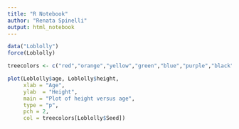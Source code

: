 ```yaml
---
title: "R Notebook"
author: "Renata Spinelli"
output: html_notebook
---
```


```r
data("Loblolly")
force(Loblolly)

treecolors <- c("red","orange","yellow","green","blue","purple","black","gray","brown","pink","darkgreen","darkblue","lightgreen","lightblue")

plot(Loblolly$age, Loblolly$height, 
     xlab = "Age",
     ylab  = "Height", 
     main = "Plot of height versus age",
     type = "p", 
     pch = 2,
     col = treecolors[Loblolly$Seed])
```